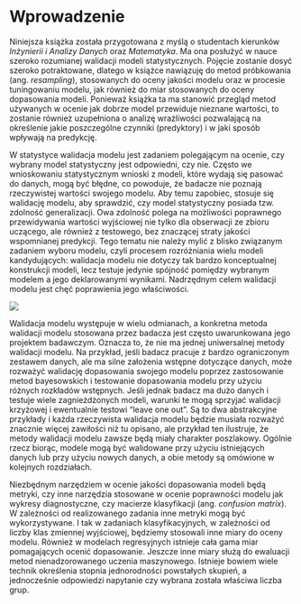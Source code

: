 # Wprowadzenie {.unnumbered}

Niniejsza książka została przygotowana z myślą o studentach kierunków *Inżynierii i Analizy Danych* oraz *Matematyka*.
Ma ona posłużyć w nauce szeroko rozumianej walidacji modeli statystycznych.
Pojęcie zostanie dosyć szeroko potraktowane, dlatego w książce nawiązuję do metod próbkowania (ang. *resampling*), stosowanych do oceny jakości modelu oraz w procesie tuningowaniu modelu, jak również do miar stosowanych do oceny dopasowania modeli.
Ponieważ książka ta ma stanowić przegląd metod używanych w ocenie jak dobrze model przewiduje nieznane wartości, to zostanie również uzupełniona o analizę wrażliwości pozwalającą na określenie jakie poszczególne czynniki (predyktory) i w jaki sposób wpływają na predykcję.

W statystyce walidacja modelu jest zadaniem polegającym na ocenie, czy wybrany model statystyczny jest odpowiedni, czy nie.
Często we wnioskowaniu statystycznym wnioski z modeli, które wydają się pasować do danych, mogą być błędne, co powoduje, że badacze nie poznają rzeczywistej wartości swojego modelu.
Aby temu zapobiec, stosuje się walidację modelu, aby sprawdzić, czy model statystyczny posiada tzw.
zdolność generalizacji.
Owa zdolność polega na możliwości poprawnego przewidywania wartości wyjściowej nie tylko dla obserwacji ze zbioru uczącego, ale również z testowego, bez znaczącej straty jakości wspomnianej predykcji.
Tego tematu nie należy mylić z blisko związanym zadaniem wyboru modelu, czyli procesem rozróżniania wielu modeli kandydujących: walidacja modelu nie dotyczy tak bardzo konceptualnej konstrukcji modeli, lecz testuje jedynie spójność pomiędzy wybranym modelem a jego deklarowanymi wynikami.
Nadrzędnym celem walidacji modelu jest chęć poprawienia jego właściwości.

![](images/overfit2.jpeg){fig-align="center"}

Walidacja modelu występuje w wielu odmianach, a konkretna metoda walidacji modelu stosowana przez badacza jest często uwarunkowana jego projektem badawczym.
Oznacza to, że nie ma jednej uniwersalnej metody walidacji modelu.
Na przykład, jeśli badacz pracuje z bardzo ograniczonym zestawem danych, ale ma silne założenia wstępne dotyczące danych, może rozważyć walidację dopasowania swojego modelu poprzez zastosowanie metod bayesowskich i testowanie dopasowania modelu przy użyciu różnych rozkładów wstępnych.
Jeśli jednak badacz ma dużo danych i testuje wiele zagnieżdżonych modeli, warunki te mogą sprzyjać walidacji krzyżowej i ewentualnie testowi "leave one out".
Są to dwa abstrakcyjne przykłady i każda rzeczywista walidacja modelu będzie musiała rozważyć znacznie więcej zawiłości niż tu opisano, ale przykład ten ilustruje, że metody walidacji modelu zawsze będą miały charakter poszlakowy.
Ogólnie rzecz biorąc, modele mogą być walidowane przy użyciu istniejących danych lub przy użyciu nowych danych, a obie metody są omówione w kolejnych rozdziałach.

Niezbędnym narzędziem w ocenie jakości dopasowania modeli będą metryki, czy inne narzędzia stosowane w ocenie poprawności modelu jak wykresy diagnostyczne, czy macierze klasyfikacji (ang. *confusion matrix*).
W zależności od realizowanego zadania inne metryki mogą być wykorzystywane.
I tak w zadaniach klasyfikacyjnych, w zależności od liczby klas zmiennej wyjściowej, będziemy stosowali inne miary do oceny modelu.
Również w modelach regresyjnych istnieje cała gama miar pomagających ocenić dopasowanie.
Jeszcze inne miary służą do ewaluacji metod nienadzorowanego uczenia maszynowego.
Istnieje bowiem wiele technik określenia stopnia jednorodności powstałych skupień, a jednocześnie odpowiedzi napytanie czy wybrana została właściwa liczba grup.
